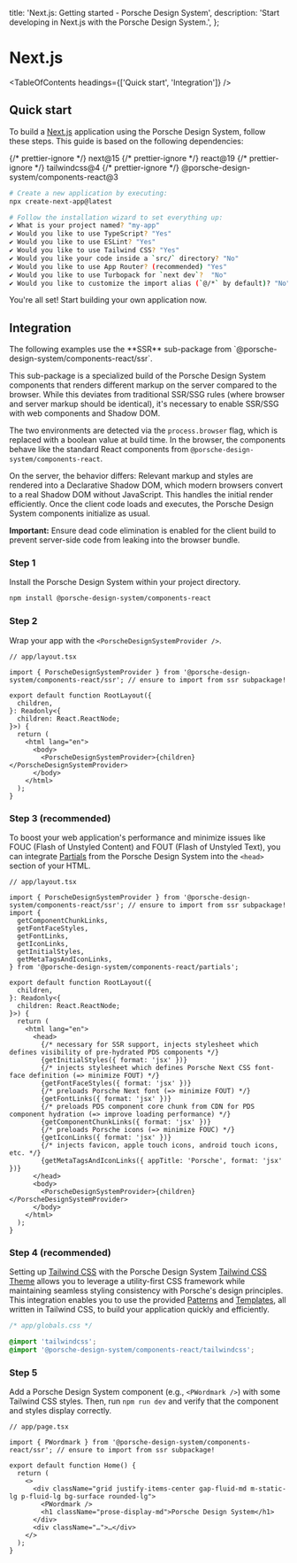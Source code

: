 
  title: 'Next.js: Getting started - Porsche Design System',
  description: 'Start developing in Next.js with the Porsche Design System.',
};

# Next.js

<TableOfContents headings={['Quick start', 'Integration']} />

## Quick start

To build a [Next.js](https://nextjs.org/docs/app/getting-started/installation) application using the Porsche Design
System, follow these steps. This guide is based on the following dependencies:

<div className="flex flex-wrap gap-static-sm my-fluid-sm">
  {/* prettier-ignore */}
  <PTag compact={true} color="notification-info-soft">next@15</PTag>
  {/* prettier-ignore */}
  <PTag compact={true} color="notification-info-soft">react@19</PTag>
  {/* prettier-ignore */}
  <PTag compact={true} color="notification-info-soft">tailwindcss@4</PTag>
  {/* prettier-ignore */}
  <PTag compact={true} color="notification-info-soft">@porsche-design-system/components-react@3</PTag>
</div>

```bash
# Create a new application by executing:
npx create-next-app@latest

# Follow the installation wizard to set everything up:
✔ What is your project named? "my-app"
✔ Would you like to use TypeScript? "Yes"
✔ Would you like to use ESLint? "Yes"
✔ Would you like to use Tailwind CSS? "Yes"
✔ Would you like your code inside a `src/` directory? "No"
✔ Would you like to use App Router? (recommended) "Yes"
✔ Would you like to use Turbopack for `next dev`?  "No"
✔ Would you like to customize the import alias (`@/*` by default)? "No"
```

You're all set! Start building your own application now.

## Integration

<Notification heading="Attention" headingTag="h3" state="warning">
  The following examples use the **SSR** sub-package from `@porsche-design-system/components-react/ssr`.

This sub-package is a specialized build of the Porsche Design System components that renders different markup on the
server compared to the browser. While this deviates from traditional SSR/SSG rules (where browser and server markup
should be identical), it's necessary to enable SSR/SSG with web components and Shadow DOM.

The two environments are detected via the `process.browser` flag, which is replaced with a boolean value at build time.
In the browser, the components behave like the standard React components from `@porsche-design-system/components-react`.

On the server, the behavior differs: Relevant markup and styles are rendered into a Declarative Shadow DOM, which modern
browsers convert to a real Shadow DOM without JavaScript. This handles the initial render efficiently. Once the client
code loads and executes, the Porsche Design System components initialize as usual.

**Important:** Ensure dead code elimination is enabled for the client build to prevent server-side code from leaking
into the browser bundle.

</Notification>

### Step 1

Install the Porsche Design System within your project directory.

```bash
npm install @porsche-design-system/components-react
```

### Step 2

Wrap your app with the `<PorscheDesignSystemProvider />`.

```tsx
// app/layout.tsx

import { PorscheDesignSystemProvider } from '@porsche-design-system/components-react/ssr'; // ensure to import from ssr subpackage!

export default function RootLayout({
  children,
}: Readonly<{
  children: React.ReactNode;
}>) {
  return (
    <html lang="en">
      <body>
        <PorscheDesignSystemProvider>{children}</PorscheDesignSystemProvider>
      </body>
    </html>
  );
}
```

### Step 3 (recommended)

To boost your web application's performance and minimize issues like FOUC (Flash of Unstyled Content) and FOUT (Flash of
Unstyled Text), you can integrate [Partials](/partials/introduction) from the Porsche Design System into the `<head>`
section of your HTML.

```tsx
// app/layout.tsx

import { PorscheDesignSystemProvider } from '@porsche-design-system/components-react/ssr'; // ensure to import from ssr subpackage!
import {
  getComponentChunkLinks,
  getFontFaceStyles,
  getFontLinks,
  getIconLinks,
  getInitialStyles,
  getMetaTagsAndIconLinks,
} from '@porsche-design-system/components-react/partials';

export default function RootLayout({
  children,
}: Readonly<{
  children: React.ReactNode;
}>) {
  return (
    <html lang="en">
      <head>
        {/* necessary for SSR support, injects stylesheet which defines visibility of pre-hydrated PDS components */}
        {getInitialStyles({ format: 'jsx' })}
        {/* injects stylesheet which defines Porsche Next CSS font-face definition (=> minimize FOUT) */}
        {getFontFaceStyles({ format: 'jsx' })}
        {/* preloads Porsche Next font (=> minimize FOUT) */}
        {getFontLinks({ format: 'jsx' })}
        {/* preloads PDS component core chunk from CDN for PDS component hydration (=> improve loading performance) */}
        {getComponentChunkLinks({ format: 'jsx' })}
        {/* preloads Porsche icons (=> minimize FOUC) */}
        {getIconLinks({ format: 'jsx' })}
        {/* injects favicon, apple touch icons, android touch icons, etc. */}
        {getMetaTagsAndIconLinks({ appTitle: 'Porsche', format: 'jsx' })}
      </head>
      <body>
        <PorscheDesignSystemProvider>{children}</PorscheDesignSystemProvider>
      </body>
    </html>
  );
}
```

### Step 4 (recommended)

Setting up [Tailwind CSS](https://tailwindcss.com) with the Porsche Design System
[Tailwind CSS Theme](/tailwindcss/introduction) allows you to leverage a utility-first CSS framework while maintaining
seamless styling consistency with Porsche's design principles. This integration enables you to use the provided
[Patterns](/patterns) and [Templates](/templates), all written in Tailwind CSS, to build your application quickly and
efficiently.

```css
/* app/globals.css */

@import 'tailwindcss';
@import '@porsche-design-system/components-react/tailwindcss';
```

### Step 5

Add a Porsche Design System component (e.g., `<PWordmark />`) with some Tailwind CSS styles. Then, run `npm run dev` and
verify that the component and styles display correctly.

```tsx
// app/page.tsx

import { PWordmark } from '@porsche-design-system/components-react/ssr'; // ensure to import from ssr subpackage!

export default function Home() {
  return (
    <>
      <div className="grid justify-items-center gap-fluid-md m-static-lg p-fluid-lg bg-surface rounded-lg">
        <PWordmark />
        <h1 className="prose-display-md">Porsche Design System</h1>
      </div>
      <div className="…">…</div>
    </>
  );
}
```
